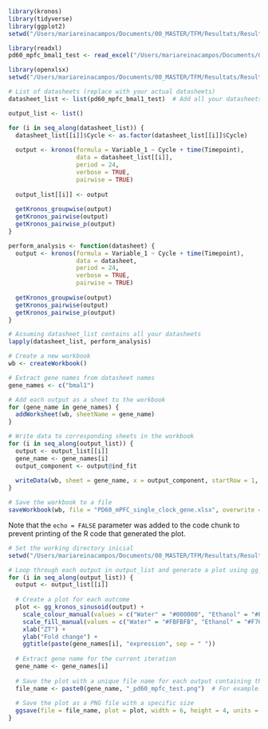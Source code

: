 
```r
library(kronos)
library(tidyverse)
library(ggplot2)
setwd("/Users/mariareinacampos/Documents/00_MASTER/TFM/Resultats/Results_PD60_mPFC")
```

```r
library(readxl)
pd60_mpfc_bmal1_test <- read_excel("/Users/mariareinacampos/Documents/00_MASTER/TFM/Resultats/Results_PD60_mPFC/pd60_mpfc_bmal1.xlsx")
```

```r
library(openxlsx)
setwd("/Users/mariareinacampos/Documents/00_MASTER/TFM/Resultats/Results_PD60_mPFC")

# List of datasheets (replace with your actual datasheets)
datasheet_list <- list(pd60_mpfc_bmal1_test)  # Add all your datasheets to this list

output_list <- list()

for (i in seq_along(datasheet_list)) {
  datasheet_list[[i]]$Cycle <- as.factor(datasheet_list[[i]]$Cycle)
  
  output <- kronos(formula = Variable_1 ~ Cycle + time(Timepoint), 
                   data = datasheet_list[[i]], 
                   period = 24, 
                   verbose = TRUE, 
                   pairwise = TRUE)
  
  output_list[[i]] <- output
  
  getKronos_groupwise(output)
  getKronos_pairwise(output)
  getKronos_pairwise_p(output)
}

perform_analysis <- function(datasheet) {
  output <- kronos(formula = Variable_1 ~ Cycle + time(Timepoint), 
                   data = datasheet, 
                   period = 24, 
                   verbose = TRUE, 
                   pairwise = TRUE)
  
  getKronos_groupwise(output)
  getKronos_pairwise(output)
  getKronos_pairwise_p(output)
}

# Assuming datasheet_list contains all your datasheets
lapply(datasheet_list, perform_analysis)

# Create a new workbook
wb <- createWorkbook()

# Extract gene names from datasheet names
gene_names <- c("bmal1")

# Add each output as a sheet to the workbook
for (gene_name in gene_names) {
  addWorksheet(wb, sheetName = gene_name)
}

# Write data to corresponding sheets in the workbook
for (i in seq_along(output_list)) {
  output <- output_list[[i]]
  gene_name <- gene_names[i]
  output_component <- output@ind_fit
  
  writeData(wb, sheet = gene_name, x = output_component, startRow = 1, startCol = 1)
}

# Save the workbook to a file
saveWorkbook(wb, file = "PD60_mPFC_single_clock_gene.xlsx", overwrite = TRUE)
```

Note that the `echo = FALSE` parameter was added to the code chunk to prevent printing of the R code that generated the plot.

```r

# Set the working directory inicial
setwd("/Users/mariareinacampos/Documents/00_MASTER/TFM/Resultats/Results_PD60_mPFC")

# Loop through each output in output_list and generate a plot using gg_kronos_sinusoid
for (i in seq_along(output_list)) {
  output <- output_list[[i]]
  
  # Create a plot for each outcome
  plot <- gg_kronos_sinusoid(output) +
    scale_colour_manual(values = c("Water" = "#000000", "Ethanol" = "#F764C6")) + #line color
    scale_fill_manual(values = c("Water" = "#FBFBFB", "Ethanol" = "#F764C6")) + #filling color
    xlab("ZT") +
    ylab("Fold change") +
    ggtitle(paste(gene_names[i], "expression", sep = " "))
  
  # Extract gene name for the current iteration
  gene_name <- gene_names[i]
  
  # Save the plot with a unique file name for each output containing the gene name
  file_name <- paste0(gene_name, "_pd60_mpfc_test.png")  # For example: sc_pd60_hpc_bmal1.png with sc as for sinnusoid curve
  
  # Save the plot as a PNG file with a specific size
  ggsave(file = file_name, plot = plot, width = 6, height = 4, units = "in")
}
```